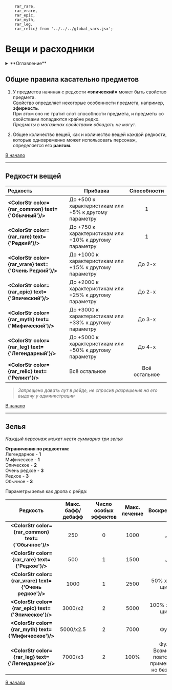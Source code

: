         rar_rare,
        rar_vrare,
        rar_epic,
        rar_myth,
        rar_leg,
        rar_relic} from '../../../global_vars.jsx';


# Вещи и расходники

<details>
    <summary> **Оглавление** </summary>

    %toc%
</details>

## Общие правила касательно предметов

1) У предметов начиная с редкости **«эпический»** может быть свойство предмета.  
Свойство определяет некоторые особенности предмета, например, **эфирность**.  
При этом оно не тратит слот способности предмета, и предметы со свойствами попадаются крайне редко.  
*Предметы в магазинах свойствами обладать не могут.*

2) Общее количество вещей, как и количество вещей каждой редкости, которые одновременно может использовать персонаж,  
определяется его **рангом**.

[В начало](#top)

---

## Редкости вещей

<div style={{overflow:'auto'}}>

| **Редкость**                                      | **Прибавка**                                            | **Способности** |
|:--------------------------------------------------|---------------------------------------------------------|:---------------:|
| **<ColorStr color={rar_common} text={'Обычный'}/>**      | До +500 к характеристикам или +5% к другому параметру   |        1        |
| **<ColorStr color={rar_rare} text={'Редкий'}/>**       | До +750 к характеристикам или +10% к другому параметру  |        1        |
| **<ColorStr color={rar_vrare} text={'Очень Редкий'}/>** | До +1000 к характеристикам или +15% к другому параметру |     До 2-х      |
| **<ColorStr color={rar_epic} text={'Эпический'}/>**   | До +2000 к характеристикам или +25% к другому параметру |     До 2-х      |
| **<ColorStr color={rar_myth} text={'Мифический'}/>**   | До +3000 к характеристикам или +33% к другому параметру |     До 3-х      |
| **<ColorStr color={rar_leg} text={'Легендарный'}/>**   | До +5000 к характеристикам или +50% к другому параметру |     До 4-х      |
| **<ColorStr color={rar_relic} text={'Реликт'}/>**       | Всё остальное                                           |  Всё остальное  |
</div>

> *Запрещено давать лут в рейде, не спросив разрешения на его выдачу у администрации*

[В начало](#top)

---

## Зелья

*Каждый персонаж может нести суммарно три зелья*

**Ограничения по редкостям:**  
Легендарное - **1**  
Мифическое - **1**  
Эпическое - **2**  
Очень редкое - **3**  
Редкое - **3**  
Обычное - **3**  

Параметры зелья как дропа с рейда:
<div style={{overflow:'auto'}}>

| **Редкость**                                   | **Макс. бафф/дебафф** | **Число особых эффектов** | **Макс. лечение** |                                                                   **Воскрешение** |
|:-----------------------------------------------:|:-----------------------:|:---------------------------:|:-------------------:|:----------------------------------------------------------------------------------:|
| **<ColorStr color={rar_common} text={'Обычное'}/>**      | 250                   | 0                         | 1000              |                                              ₓ |
| **<ColorStr color={rar_rare} text={'Редкое'}/>**      | 500                   | 1                         | 1500              |                                                ₓ |
| **<ColorStr color={rar_vrare} text={'Очень редкое'}/>** | 1000                  | 1                         | 2500              |                                 50% хп, без щита |
| **<ColorStr color={rar_epic} text={'Эпическое'}/>**    | 3000/x2               | 2                         | 5000              |                                100% хп, без щита |
| **<ColorStr color={rar_myth} text={'Мифическое'}/>**   | 5000/x2.5             | 2                         | 7000              |                                             Фулл |
| **<ColorStr color={rar_leg} text={'Легендарное'}/>**   | 7000/x3               | 2                         | 100%              | Фулл. Возможно повторное применение, но без щита |
</div>

[В начало](#top)